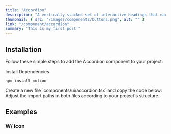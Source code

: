 ```yaml
---
title: "Accordion"
description: "A vertically stacked set of interactive headings that each reveal a section of content."
thumbnail: { src: "/images/components/buttons.png", alt: "" }
link: "/component/accordion"
summary: "This is my first post!"
---
```


<ComponentPreview name="accordion-demo" />

## Installation

Follow these simple steps to add the Accordion component to your project:

<Steps>
<Step>
Install Dependencies
</Step>

```bash 
npm install motion
``` 

<Step>
    Create a new file `components/ui/accordion.tsx` and copy the code below:
</Step>

<CollapsibleSource name="accordion" />

<Step>
    Adjust the import paths in both files according to your project's structure.
</Step>

</Steps>

## Examples

### W/ icon

<ComponentPreview name="accordion-icon" />
